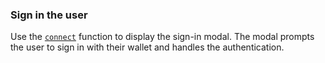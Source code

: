 ### Sign in the user

Use the [`connect`](/embedded-wallets/sdk/js/usage/connect) function to display the sign-in modal.
The modal prompts the user to sign in with their wallet and handles the authentication.
